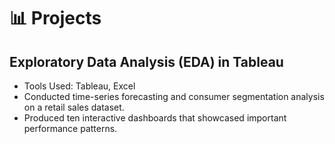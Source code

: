 # 📊 Projects {#projects}

## Exploratory Data Analysis (EDA) in Tableau
- Tools Used: Tableau, Excel  
- Conducted time-series forecasting and consumer segmentation analysis on a retail sales dataset.  
- Produced ten interactive dashboards that showcased important performance patterns.
